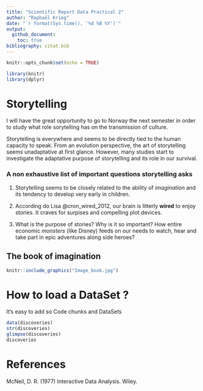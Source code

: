 ---
title: "Scientific Report Data Practical 2"
author: "Raphaël Krieg"
date: "`r format(Sys.time(), '%d %B %Y')`"
output: 
  github_document:
    toc: true
bibliography: citat.bib
---


```{r setup, include=FALSE}
knitr::opts_chunk$set(echo = TRUE)
```


```{r message=FALSE, warning=FALSE}
library(knitr)
library(dplyr)
```

 
# Storytelling

I will have the great opportunity to go to Norway the next semester in order to study what role sorytelling has on the transmission of culture. 

Storytelling is everywhere and seems to be directly tied to the human capacity to speak. From an evolution perspective, the art of storytelling seems unadaptative at first glance. However, many studies start to investigate the adaptative purpose of storytelling and its role in our survival.


### A non exhaustive list of important questions storytelling asks


1. Storytelling seems to be closely related to the ability of *imagination* and its tendency to develop very early in children.

2. According do Lisa @cron_wired_2012, our brain is litterly **wired** to enjoy stories. It craves for surpises and compelling plot devices.

3. What is the purpose of stories? Why is it so important? How entire economic *monsters* (like Disney) feeds on our needs to watch, hear and take part in epic adventures along side heroes?


## The book of imagination

```{r, echo=FALSE, fig.cap="Entire Worlds exist on paper", out.width = '100%'}
knitr::include_graphics("Image_book.jpg")
```


# How to load a DataSet ?

It's easy to add so Code chunks and DataSets

```{r}
data(discoveries)
str(discoveries)
glimpse(discoveries)
discoveries
```


# References

McNeil, D. R. (1977) Interactive Data Analysis. Wiley.
